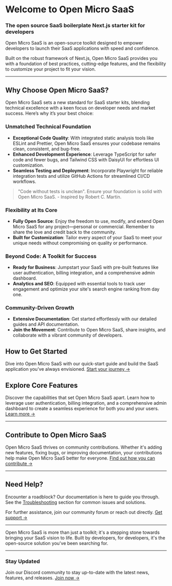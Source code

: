 # Welcome to Open Micro SaaS

### The open source SaaS boilerplate Next.js starter kit for developers

Open Micro SaaS is an open-source toolkit designed to empower developers to launch their SaaS applications with speed and confidence.

Built on the robust framework of Next.js, Open Micro SaaS provides you with a foundation of best practices, cutting-edge features, and the flexibility to customize your project to fit your vision.

---

## Why Choose Open Micro SaaS?

Open Micro SaaS sets a new standard for SaaS starter kits, blending technical excellence with a keen focus on developer needs and market success. Here’s why it’s your best choice:

### **Unmatched Technical Foundation**

- **Exceptional Code Quality**: With integrated static analysis tools like ESLint and Prettier, Open Micro SaaS ensures your codebase remains clean, consistent, and bug-free.
- **Enhanced Development Experience**: Leverage TypeScript for safer code and fewer bugs, and Tailwind CSS with DaisyUI for effortless UI customization.
- **Seamless Testing and Deployment**: Incorporate Playwright for reliable integration tests and utilize GitHub Actions for streamlined CI/CD workflows.

> "Code without tests is unclean". Ensure your foundation is solid with Open Micro SaaS. - Inspired by Robert C. Martin.

### **Flexibility at Its Core**

- **Fully Open Source**: Enjoy the freedom to use, modify, and extend Open Micro SaaS for any project—personal or commercial. Remember to share the love and credit back to the community.
- **Built for Customization**: Tailor every aspect of your SaaS to meet your unique needs without compromising on quality or performance.

### **Beyond Code: A Toolkit for Success**

- **Ready for Business**: Jumpstart your SaaS with pre-built features like user authentication, billing integration, and a comprehensive admin dashboard.
- **Analytics and SEO**: Equipped with essential tools to track user engagement and optimize your site's search engine ranking from day one.

### **Community-Driven Growth**

- **Extensive Documentation**: Get started effortlessly with our detailed guides and API documentation.
- **Join the Movement**: Contribute to Open Micro SaaS, share insights, and collaborate with a vibrant community of developers.

## **How to Get Started**

Dive into Open Micro SaaS with our quick-start guide and build the SaaS application you've always envisioned. [Start your journey →](/getting-started)

## Explore Core Features

Discover the capabilities that set Open Micro SaaS apart. Learn how to leverage user authentication, billing integration, and a comprehensive admin dashboard to create a seamless experience for both you and your users. [Learn more →](/features)

---

## Contribute to Open Micro SaaS

Open Micro SaaS thrives on community contributions. Whether it's adding new features, fixing bugs, or improving documentation, your contributions help make Open Micro SaaS better for everyone. [Find out how you can contribute →](/contribute)

---

## Need Help?

Encounter a roadblock? Our documentation is here to guide you through. See the [Troubleshooting](/troubleshooting) section for common issues and solutions.

For further assistance, join our community forum or reach out directly. [Get support →]()

---

Open Micro SaaS is more than just a toolkit; it's a stepping stone towards bringing your SaaS vision to life. Built by developers, for developers, it's the open-source solution you've been searching for.

---

### Stay Updated

Join our Discord community to stay up-to-date with the latest news, features, and releases. [Join now →](https://discord.gg/BSn25bXyG9)
